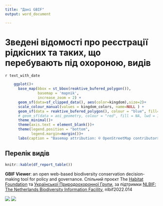 ```yaml
---
title: "Дані GBIF"
output: word_document

---
```

# Зведені відомості про реєстрації рідкісних та таких, що перебувають під охороною, видів
`r text_with_date`

```r
    ggplot()+
      base_map(bbox = st_bbox(reaktive_bufered_polygon()),
               basemap = 'mapnik',
               increase_zoom = 2) +
      geom_sf(data=sf_clipped_data(), aes(color=kingdom),size=2)+
      scale_colour_manual(values = kingdom_colors, name=NULL ) +
      geom_sf(data = reaktive_bufered_polygon(), colour = "blue", fill=NA, lwd = 1)+
      # geom_sf(data = aoi_geometry, colour = "red", fill = NA, lwd = 1)+ # TODO create global var for AOI
      theme_minimal()+
      theme(axis.text = element_blank())+
      theme(legend.position = "bottom",
            legend.margin=margin())+
      labs(caption = "Basemap attribution: © OpenStreetMap contributors")
```

## Перелік видів

```r
knitr::kable(df_report_table())
```


**GBIF Viewer**: an open web-based biodiversity conservation decision-making tool for policy and governance. Спільний проєкт The [Habitat Foundation](https://thehabitatfoundation.org/) та [Української Природоохоронної Групи](https://uncg.org.ua/), за підтримки [NLBIF: The Netherlands Biodiversity Information Facility](https://www.nlbif.nl/), nlbif2022.014

![](uncg_logo.png) 
![](the_habitat_foundation_logo.png)



